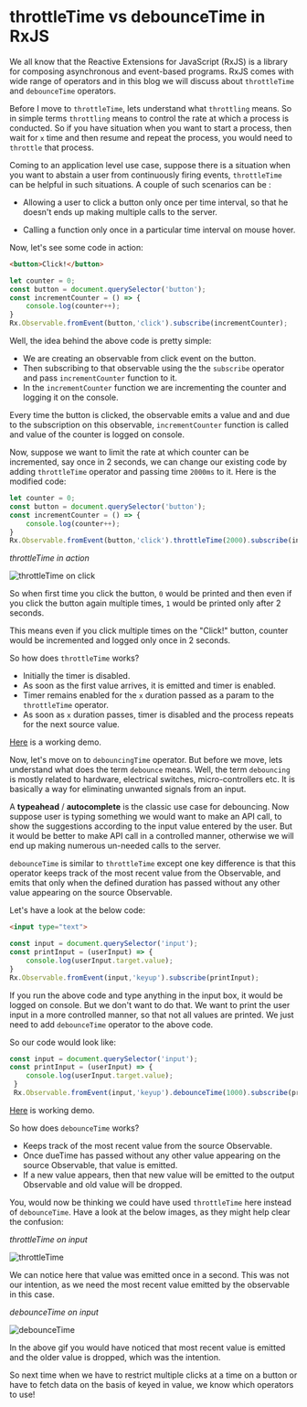 # throttleTime vs debounceTime in RxJS

We all know that the Reactive Extensions for JavaScript (RxJS) is a library for composing asynchronous and event-based programs. RxJS comes with wide range of operators and in this blog we will discuss about `throttleTime` and `debounceTime` operators.

Before I move to `throttleTime`, lets understand what `throttling` means. So in simple terms `throttling` means to control the rate at which a process is conducted. So if you have situation when you want to start a process, then wait for `x` time and then resume and repeat the process, you would need to `throttle` that process.

Coming to an application level use case, suppose there is a situation when you want to abstain a user from continuously firing events, `throttleTime` can be helpful in such situations. A couple of such scenarios can be :

* Allowing a user to click a button only once per time interval, so that he doesn't ends up making multiple calls to the server.

* Calling a function only once in a particular time interval on mouse hover.

Now, let's see some code in action:

```HTML
<button>Click!</button>
```

```Javascript
let counter = 0;
const button = document.querySelector('button');
const incrementCounter = () => {
	console.log(counter++);
}
Rx.Observable.fromEvent(button,'click').subscribe(incrementCounter);
```

Well, the idea behind the above code is pretty simple:

* We are creating an observable from click event on the button.
* Then subscribing to that observable using the the `subscribe` operator and pass `incrementCounter` function to it.
* In the `incrementCounter` function we are incrementing the counter and logging it on the console.

Every time the button is clicked, the observable emits a value and and due to the subscription on this observable, `incrementCounter` function is called and value of the counter is logged on console.

Now, suppose we want to limit the rate at which counter can be incremented, say once in 2 seconds, we can change our existing code by adding `throttleTime` operator and passing time `2000ms` to it. Here is the modified code:


```Javascript
let counter = 0;
const button = document.querySelector('button');
const incrementCounter = () => {
	console.log(counter++);
}
Rx.Observable.fromEvent(button,'click').throttleTime(2000).subscribe(incrementCounter);
```

*throttleTime in action*

![throttleTime on click](https://raw.githubusercontent.com/NamitaMalik/throttleTime-vs-debounceTime-in-RxJS/master/throttleTime_on_click.gif)


So when first time you click the button, `0` would be printed and then even if you click the button again multiple times, `1` would be printed only after 2 seconds.

This means even if you click multiple times on the "Click!" button, counter would be incremented and logged only once in 2 seconds.

So how does `throttleTime` works?

* Initially the timer is disabled.
* As soon as the first value arrives, it is emitted and timer is enabled.
* Timer remains enabled for the `x` duration passed as a param to the `throttleTime` operator.
* As soon as `x` duration passes, timer is disabled and the process repeats for the next source value.

[Here](https://jsfiddle.net/namita1990/4L9212x7/23/) is a working demo.

Now, let's move on to `debouncingTime` operator. But before we move, lets understand what does the term `debounce` means. Well, the term `debouncing` is mostly related to hardware, electrical switches, micro-controllers etc. It is basically a way for eliminating unwanted signals from an input.

A **typeahead** / **autocomplete** is the classic use case for debouncing. Now suppose user is typing something we would want to make an API call, to show the suggestions according to the input value entered by the user. But it would be better to make API call in a controlled manner, otherwise we will end up making numerous un-needed calls to the server. 

`debounceTime` is similar to `throttleTime` except one key difference is that this operator keeps track of the most recent value from the Observable, and emits that only when the defined duration has passed without any other value appearing on the source Observable.

Let's have a look at the below code:

```HTML
<input type="text">
```

```Javascript
const input = document.querySelector('input');
const printInput = (userInput) => {
	console.log(userInput.target.value);
}
Rx.Observable.fromEvent(input,'keyup').subscribe(printInput);
```

If you run the above code and type anything in the input box, it would be logged on console. But we don't want to do that. We want to print the user input in a more controlled manner, so that not all values are printed.
We just need to add `debounceTime` operator to the above code.

So our code would look like:

```Javascript
const input = document.querySelector('input');
const printInput = (userInput) => {
	console.log(userInput.target.value);
 }
 Rx.Observable.fromEvent(input,'keyup').debounceTime(1000).subscribe(printInput);
 ```

[Here](https://jsfiddle.net/namita1990/ynL6hhh0/) is working demo.

So how does `debounceTime` works?

* Keeps track of the most recent value from the source Observable.
* Once dueTime has passed without any other value appearing on the source Observable, that value is emitted.
* If a new value appears, then that new value will be emitted to the output Observable and old value will be dropped.

You, would now be thinking we could have used `throttleTime` here instead of `debounceTime`. Have a look at the below
images, as they might help clear the confusion:

*throttleTime on input*

![throttleTime](https://raw.githubusercontent.com/NamitaMalik/throttleTime-vs-debounceTime-in-RxJS/master/throttleTime.gif)

We can notice here that value was emitted once in a second. This was not our intention,
as we need the most recent value emitted by the observable in this case.

*debounceTime on input*

![debounceTime](https://raw.githubusercontent.com/NamitaMalik/throttleTime-vs-debounceTime-in-RxJS/master/debunceTime.gif)

In the above gif you would have noticed that most recent value is emitted
and the older value is dropped, which was the intention.

So next time when we have to restrict multiple clicks at a time on a button
or have to fetch data on the basis of keyed in value, we know which operators
to use!